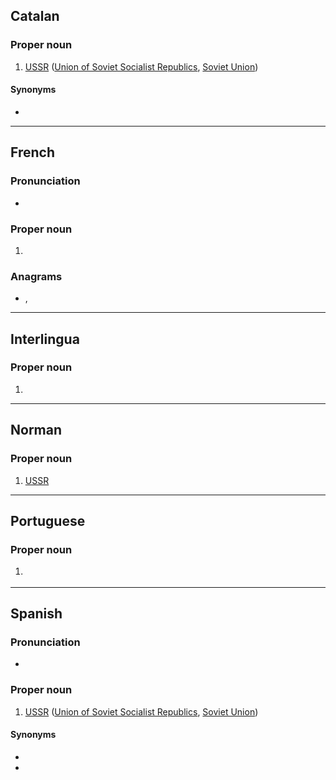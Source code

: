 ==Catalan==

===Proper noun===
{{ca-proper noun|f}}

# [[USSR]] ([[Union of Soviet Socialist Republics]], [[Soviet Union]])

====Synonyms====
* {{l|ca|Unió de Repúbliques Socialistes Soviètiques}}

----

==French==

===Pronunciation===
* {{fr-IPA|u-erre-esse-esse}}

===Proper noun===
{{fr-proper noun|f}}

# {{initialism of|fr|Union des républiques socialistes soviétiques}}

===Anagrams===
* {{l|fr|surs}}, {{l|fr|sûrs}}

----

==Interlingua==

===Proper noun===
{{head|ia|proper noun}}

# {{initialism of|ia|Union del Republicas Socialista Sovietic}}

----

==Norman==

===Proper noun===
{{nrf-proper noun|f}}

# {{lb|nrf|Jersey}} {{initialism of|nrf|Unnion d'Républyiques Socialistes Soviétiques}} [[USSR]] {{gloss|the Soviet Union}}

----

==Portuguese==

===Proper noun===
{{pt-proper noun|f}}

# {{initialism of|pt|União das Repúblicas Socialistas Soviéticas}} {{l|en|USSR}} {{gloss|the Soviet Union}}

----

==Spanish==
{{wikipedia|lang=es}}

===Pronunciation===
* {{IPA|es|/urs/}}

===Proper noun===
{{es-proper noun|f}}

# [[USSR]] ([[Union of Soviet Socialist Republics]], [[Soviet Union]])

====Synonyms====
* {{l|es|Unión de Repúblicas Socialistas Soviéticas}}
* {{l|es|Unión Soviética}}

{{c|es|Soviet Union}}